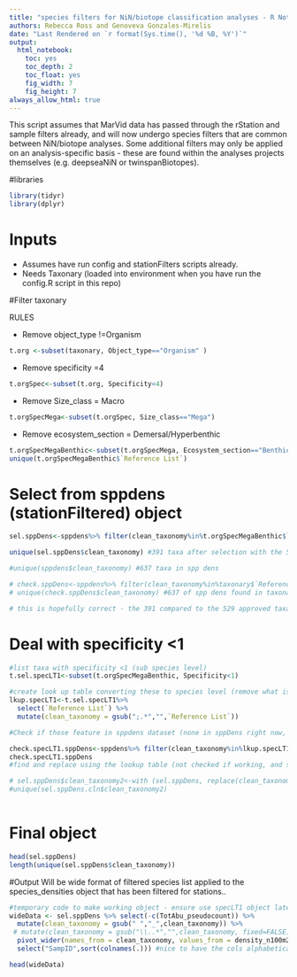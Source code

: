 ```yaml
---
title: "species filters for NiN/biotope classification analyses - R Notebook"
authors: Rebecca Ross and Genoveva Gonzales-Mirelis
date: "Last Rendered on `r format(Sys.time(), '%d %B, %Y')`"
output: 
  html_notebook: 
    toc: yes
    toc_depth: 2
    toc_float: yes
    fig_width: 7
    fig_height: 7
always_allow_html: true 
---
```


This script assumes that MarVid data has passed through the rStation and sample filters already, and will now undergo species filters that are common between NiN/biotope analyses. Some additional filters may only be applied on an analysis-specific basis - these are found within the analyses projects themselves (e.g. deepseaNiN or twinspanBiotopes).

#libraries
```r
library(tidyr)
library(dplyr)
```


# Inputs
- Assumes have run config and stationFilters scripts already.
- Needs Taxonary
(loaded into environment when you have run the config.R script in this repo)



#Filter taxonary

RULES

- Remove object_type !=Organism
```r
t.org <-subset(taxonary, Object_type=="Organism" )
```


- Remove specificity =4
```r
t.orgSpec<-subset(t.org, Specificity<4)
```

- Remove Size_class = Macro
```r
t.orgSpecMega<-subset(t.orgSpec, Size_class=="Mega")
```


- Remove ecosystem_section = Demersal/Hyperbenthic
```r
t.orgSpecMegaBenthic<-subset(t.orgSpecMega, Ecosystem_section=="Benthic" )
unique(t.orgSpecMegaBenthic$`Reference List`)
```







# Select from sppdens (stationFiltered) object

```r
sel.sppDens<-sppdens%>% filter(clean_taxonomy%in%t.orgSpecMegaBenthic$`Reference List`)

unique(sel.sppDens$clean_taxonomy) #391 taxa after selection with the 529 selected taxonary taxa - why?

#unique(sppdens$clean_taxonomy) #637 taxa in spp dens

# check.sppDens<-sppdens%>% filter(clean_taxonomy%in%taxonary$`Reference List`)
# unique(check.sppDens$clean_taxonomy) #637 of spp dens found in taxonary.

# this is hopefully correct - the 391 compared to the 529 approved taxa may be due to the removal of coastal stations and still portions of transects
```
# Deal with specificity <1

```r
#list taxa with specificity <1 (sub species level)
t.sel.specLT1<-subset(t.orgSpecMegaBenthic, Specificity<1)

#create look up table converting these to species level (remove what is after the ';')
lkup.specLT1<-t.sel.specLT1%>%
  select(`Reference List`) %>%
  mutate(clean_taxonomy = gsub(";.*","",`Reference List`))

#Check if those feature in sppdens dataset (none in sppDens right now, so check code with future dataset)

check.specLT1.sppDens<-sppdens%>% filter(clean_taxonomy%in%lkup.specLT1$`Reference List`) #none in spdens, so no issue right now
check.specLT1.sppDens
#find and replace using the lookup table (not checked if working, and still incomplete, check with future data if there are <1 specificity taxa recorded in the sppdens dataset)

# sel.sppDens$clean_taxonomy2<-with (sel.sppDens, replace(clean_taxonomy, which(clean_taxonomy==lkup.specLT1$`Reference List`), lkup.specLT1$clean_taxonomy))
#unique(sel.sppDens.cln$clean_taxonomy2)
  
```
# Final object
```r
head(sel.sppDens)
length(unique(sel.sppDens$clean_taxonomy))
```



#Output
Will be wide format of filtered species list applied to the species_densities object that has been filtered for stations..


```r

#temporary code to make working object - ensure use specLT1 object later
wideData <- sel.sppDens %>% select(-c(TotAbu_pseudocount)) %>%
  mutate(clean_taxonomy = gsub(" ","_",clean_taxonomy)) %>%
 # mutate(clean_taxonomy = gsub("\\..*","",clean_taxonomy, fixed=FALSE)) %>%#removes whats after the ;
  pivot_wider(names_from = clean_taxonomy, values_from = density_n100m2, values_fill = 0, values_fn = sum)%>%
  select("SampID",sort(colnames(.))) #nice to have the cols alphabetical

head(wideData)

```

